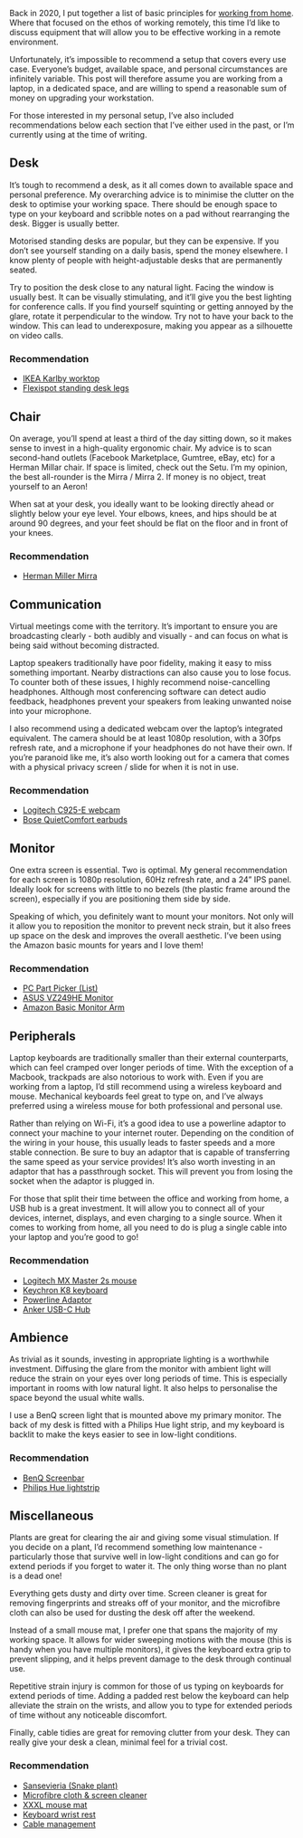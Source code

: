 
Back in 2020, I put together a list of basic principles for [working from home](/cd25930b8cc24a92bfde13b12693e6a3). Where that focused on the ethos of working remotely, this time I’d like to discuss equipment that will allow you to be effective working in a remote environment. 


Unfortunately, it’s impossible to recommend a setup that covers every use case. Everyone’s budget, available space, and personal circumstances are infinitely variable. This post will therefore assume you are working from a laptop, in a dedicated space, and are willing to spend a reasonable sum of money on upgrading your workstation.


For those interested in my personal setup, I’ve also included recommendations below each section that I’ve either used in the past, or I’m currently using at the time of writing.


## Desk


It’s tough to recommend a desk, as it all comes down to available space and personal preference. My overarching advice is to minimise the clutter on the desk to optimise your working space. There should be enough space to type on your keyboard and scribble notes on a pad without rearranging the desk. Bigger is usually better.


Motorised standing desks are popular, but they can be expensive. If you don’t see yourself standing on a daily basis, spend the money elsewhere. I know plenty of people with height-adjustable desks that are permanently seated.


Try to position the desk close to any natural light. Facing the window is usually best. It can be visually stimulating, and it’ll give you the best lighting for conference calls. If you find yourself squinting or getting annoyed by the glare, rotate it perpendicular to the window. Try not to have your back to the window. This can lead to underexposure, making you appear as a silhouette on video calls.


### **Recommendation**

- [IKEA Karlby worktop](https://www.ikea.com/gb/en/p/karlby-worktop-walnut-veneer-00335201/)
- [Flexispot standing desk legs](https://www.amazon.co.uk/FLEXISPOT-Adjustable-Electric-Two-Stage-Automatic/dp/B07HFZP1Q3/ref=sr_1_6?crid=35K9YAEDWXO0Y&keywords=standing+desk+legs&qid=1665875715&qu=eyJxc2MiOiI0LjY3IiwicXNhIjoiNC4yNiIsInFzcCI6IjMuMzAifQ%3D%3D&sprefix=standing+desk+legs%2Caps%2C147&sr=8-6)

## Chair


On average, you’ll spend at least a third of the day sitting down, so it makes sense to invest in a high-quality ergonomic chair. My advice is to scan second-hand outlets (Facebook Marketplace, Gumtree, eBay, etc) for a Herman Millar chair. If space is limited, check out the Setu. I’m my opinion, the best all-rounder is the Mirra / Mirra 2. If money is no object, treat yourself to an Aeron!


When sat at your desk, you ideally want to be looking directly ahead or slightly below your eye level. Your elbows, knees, and hips should be at around 90 degrees, and your feet should be flat on the floor and in front of your knees.


### **Recommendation**

- [Herman Miller Mirra](https://www.amazon.com/Mirra-Chair-Highly-Adjustable-Herman-Miller/dp/B0035BCRRU/ref=sr_1_15?keywords=Herman+Miller&qid=1665876180&qu=eyJxc2MiOiI1LjY4IiwicXNhIjoiNi4wNyIsInFzcCI6IjUuNzMifQ%3D%3D&sr=8-15)

## Communication


Virtual meetings come with the territory. It’s important to ensure you are broadcasting clearly - both audibly and visually - and can focus on what is being said without becoming distracted.


Laptop speakers traditionally have poor fidelity, making it easy to miss something important. Nearby distractions can also cause you to lose focus. To counter both of these issues, I highly recommend noise-cancelling headphones. Although most conferencing software can detect audio feedback, headphones prevent your speakers from leaking unwanted noise into your microphone. 


I also recommend using a dedicated webcam over the laptop’s integrated equivalent. The camera should be at least 1080p resolution, with a 30fps refresh rate, and a microphone if your headphones do not have their own. If you’re paranoid like me, it’s also worth looking out for a camera that comes with a physical privacy screen / slide for when it is not in use.


### **Recommendation**

- [Logitech C925-E webcam](https://www.amazon.co.uk/Logitech-Auto-Focus-Webcam-Omni-Directional-Microphones/dp/B01GRE7W9O/ref=sxts_rp_s_1_0?content-id=amzn1.sym.78489f60-7584-4e4f-a0a9-1b053691012c%3Aamzn1.sym.78489f60-7584-4e4f-a0a9-1b053691012c&crid=3430EUF4UQGOK&cv_ct_cx=logitech+webcam&keywords=logitech+webcam&pd_rd_i=B01GRE7W9O&pd_rd_r=284061e3-e364-428d-932e-007832fe4d88&pd_rd_w=g5wHl&pd_rd_wg=JAvno&pf_rd_p=78489f60-7584-4e4f-a0a9-1b053691012c&pf_rd_r=1NFFPMSZDA2VZ25SHVJ1&psc=1&qid=1665876942&qu=eyJxc2MiOiI0LjE5IiwicXNhIjoiMy43MyIsInFzcCI6IjMuNjEifQ%3D%3D&sprefix=logitech+webca%2Caps%2C117&sr=1-1-1890b328-3a40-4864-baa0-a8eddba1bf6a)
- [Bose QuietComfort earbuds](https://www.amazon.co.uk/dp/B08CJP6V6W/ref=asc_df_B08C4KWM9T1665615600000?tag=georiot-trd-21&ascsubtag=trd-gb-2956678197275574000-21&geniuslink=true&th=1)

## Monitor


One extra screen is essential. Two is optimal. My general recommendation for each screen is 1080p resolution, 60Hz refresh rate, and a 24” IPS panel. Ideally look for screens with little to no bezels (the plastic frame around the screen), especially if you are positioning them side by side.


Speaking of which, you definitely want to mount your monitors. Not only will it allow you to reposition the monitor to prevent neck strain, but it also frees up space on the desk and improves the overall aesthetic. I’ve been using the Amazon basic mounts for years and I love them! 


### **Recommendation**

- [PC Part Picker (List)](https://uk.pcpartpicker.com/products/monitor/#F=609600000&r=192001080&D=60000&P=2)
- [ASUS VZ249HE Monitor](https://www.amazon.co.uk/ASUS-VZ249HE-Monitor-Ultra-Slim-Certified/dp/B07281PZWK/ref=psdc_340832031_t3_B0859YRX7C?th=1)
- [Amazon Basic Monitor Arm](https://www.amazon.co.uk/AmazonBasics-Single-Monitor-Display-Mounting/dp/B00MIBN16O/ref=sr_1_3?keywords=amazon+basics+monitor+arm&qid=1665875343&qu=eyJxc2MiOiIzLjE0IiwicXNhIjoiMi44MCIsInFzcCI6IjIuNTcifQ%3D%3D&s=computers&sprefix=amazon+basics%2Ccomputers%2C85&sr=1-3)

## Peripherals


Laptop keyboards are traditionally smaller than their external counterparts, which can feel cramped over longer periods of time. With the exception of a Macbook, trackpads are also notorious to work with. Even if you are working from a laptop, I’d still recommend using a wireless keyboard and mouse. Mechanical keyboards feel great to type on, and I’ve always preferred using a wireless mouse for both professional and personal use. 


Rather than relying on Wi-Fi, it’s a good idea to use a powerline adaptor to connect your machine to your internet router. Depending on the condition of the wiring in your house, this usually leads to faster speeds and a more stable connection. Be sure to buy an adaptor that is capable of transferring the same speed as your service provides! It’s also worth investing in an adaptor that has a passthrough socket. This will prevent you from losing the socket when the adaptor is plugged in.


For those that split their time between the office and working from home, a USB hub is a great investment. It will allow you to connect all of your devices, internet, displays, and even charging to a single source. When it comes to working from home, all you need to do is plug a single cable into your laptop and you’re good to go!


### **Recommendation**

- [Logitech MX Master 2s mouse](https://www.amazon.co.uk/Logitech-Rechargeable-Multi-Device-Programmable-Productivity/dp/B071KZS3MF)
- [Keychron K8 keyboard](https://www.keychron.uk/products/keychron-k8-wireless-mechanical-keyboard-uk-iso-layout)
- [Powerline Adaptor](https://www.amazon.co.uk/dp/B08LW5VPPV?tag=pcad03-21&linkCode=ogi&th=1&psc=1&ascsubtag=4-1-723387-6-664724-14959)
- [Anker USB-C Hub](https://www.amazon.co.uk/Anker-PowerExpand-Adapter-Delivery-Ethernet-Gray/dp/B08NDGD2V5/ref=sr_1_15?crid=3JXOI78MP1MK1&keywords=anker+usb+hub&qid=1665878993&qu=eyJxc2MiOiI0LjI0IiwicXNhIjoiMi45NCIsInFzcCI6IjIuNjUifQ%3D%3D&sprefix=ankey+usb+hub%2Caps%2C102&sr=8-15)

## Ambience


As trivial as it sounds, investing in appropriate lighting is a worthwhile investment. Diffusing the glare from the monitor with ambient light will reduce the strain on your eyes over long periods of time. This is especially important in rooms with low natural light. It also helps to personalise the space beyond the usual white walls. 


I use a BenQ screen light that is mounted above my primary monitor. The back of my desk is fitted with a Philips Hue light strip, and my keyboard is backlit to make the keys easier to see in low-light conditions. 


### **Recommendation**

- [BenQ Screenbar](https://www.amazon.co.uk/BenQ-ScreenBar-Halo-Controller-Temperature/dp/B08WT889V3/ref=sr_1_5?crid=1N9LALPL4K7GI&keywords=benq+screenbar&qid=1665875930&qu=eyJxc2MiOiIyLjM3IiwicXNhIjoiMi4zNyIsInFzcCI6IjIuMjUifQ%3D%3D&sprefix=benq+screenbar%2Caps%2C94&sr=8-5)
- [Philips Hue lightstrip](https://www.amazon.co.uk/Philips-Lightstrip-Ambiance-Bluetooth-Assistant/dp/B088RX9CSZ/ref=sr_1_4?crid=141DJPMWH7LF&keywords=hue+lightstrip&qid=1665875844&qu=eyJxc2MiOiIyLjk4IiwicXNhIjoiMi4wNSIsInFzcCI6IjEuOTQifQ%3D%3D&sprefix=hue+lightstrip%2Caps%2C102&sr=8-4)

## Miscellaneous


Plants are great for clearing the air and giving some visual stimulation. If you decide on a plant, I’d recommend something low maintenance - particularly those that survive well in low-light conditions and can go for extend periods if you forget to water it. The only thing worse than no plant is a dead one!


Everything gets dusty and dirty over time. Screen cleaner is great for removing fingerprints and streaks off of your monitor, and the microfibre cloth can also be used for dusting the desk off after the weekend.


Instead of a small mouse mat, I prefer one that spans the majority of my working space. It allows for wider sweeping motions with the mouse (this is handy when you have multiple monitors), it gives the keyboard extra grip to prevent slipping, and it helps prevent damage to the desk through continual use.


Repetitive strain injury is common for those of us typing on keyboards for extend periods of time. Adding a padded rest below the keyboard can help alleviate the strain on the wrists, and allow you to type for extended periods of time without any noticeable discomfort.


Finally, cable tidies are great for removing clutter from your desk. They can really give your desk a clean, minimal feel for a trivial cost.


### **Recommendation**

- [Sansevieria (Snake plant)](https://thelittlebotanical.com/product/sanseveria-punk-succulent-snakeplant/)
- [Microfibre cloth & screen cleaner](https://www.amazon.co.uk/gp/product/B078QQRKWL/ref=ppx_yo_dt_b_search_asin_title?ie=UTF8&psc=1)
- [XXXL mouse mat](https://www.amazon.co.uk/Corsair-Anti-Fray-Anti-Skid-Optimised-High-Performance/dp/B0833PQPPG/ref=psdc_340832031_t2_B08JH8C5T5?th=1)
- [Keyboard wrist rest](https://www.amazon.co.uk/gp/product/B07HWKFQD6/ref=ppx_yo_dt_b_search_asin_title?ie=UTF8&psc=1)
- [Cable management](https://www.amazon.co.uk/Anker-PowerExpand-Adapter-Delivery-Ethernet-Gray/dp/B08NDGD2V5/ref=sr_1_15?crid=3JXOI78MP1MK1&keywords=anker+usb+hub&qid=1665878993&qu=eyJxc2MiOiI0LjI0IiwicXNhIjoiMi45NCIsInFzcCI6IjIuNjUifQ%3D%3D&sprefix=ankey+usb+hub%2Caps%2C102&sr=8-15)
